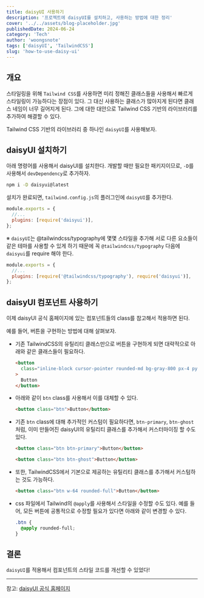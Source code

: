 ```yaml
---
title: daisyUI 사용하기
description: '프로젝트에 daisyUI를 설치하고, 사용하는 방법에 대한 정리'
cover: '../../assets/blog-placeholder.jpg'
publishedDate: 2024-06-24
category: 'Tech'
author: 'woongsnote'
tags: ['daisyUI', 'TailwindCSS']
slug: 'how-to-use-daisy-ui'
---
```


## 개요

스타일링을 위해 `Tailwind CSS`를 사용하면 미리 정해진 클래스들을 사용해서 빠르게 스타일링이 가능하다는 장점이 있다.
그 대신 사용하는 클래스가 많아지게 된다면 클래스 네임이 너무 길어지게 된다. 그에 대한 대안으로 Tailwind CSS 기반의 라이브러리를 추가하여 해결할 수 있다.

Tailwind CSS 기반의 라이브러리 중 하나인 `daisyUI`를 사용해보자.

## daisyUI 설치하기

아래 명령어를 사용해서 daisyUI를 설치한다. 개발할 때만 필요한 패키지이므로, `-D`를 사용해서 `devDependency`로 추가하자.

```bash
npm i -D daisyui@latest
```

설치가 완료되면, `tailwind.config.js`의 플러그인에 `daisyUI`를 추가한다.

```js
module.exports = {
  //...
  plugins: [require('daisyui')],
};
```

※ `daisyUI`는 @tailwindcss/typography에 몇몇 스타일을 추가해 서로 다른 요소들이 같은 테마를 사용할 수 있게 하기 때문에 꼭 `@tailwindcss/typography` 다음에 `daisyui`를 require 해야 한다.

```js
module.exports = {
  //...
  plugins: [require('@tailwindcss/typography'), require('daisyui')],
};
```

## daisyUI 컴포넌트 사용하기

이제 daisyUI 공식 홈페이지에 있는 컴포넌트들의 class를 참고해서 적용하면 된다.

예를 들어, 버튼을 구현하는 방법에 대해 살펴보자.

- 기존 TailwindCSS의 유틸리티 클래스만으로 버튼을 구현하게 되면 대략적으로 아래와 같은 클래스들이 필요하다.

  ```html
  <button
    class="inline-block cursor-pointer rounded-md bg-gray-800 px-4 py-3 text-center text-sm font-semibold uppercase text-white transition duration-200 ease-in-out hover:bg-gray-900"
  >
    Button
  </button>
  ```

- 아래와 같이 `btn` class를 사용해서 이를 대체할 수 있다.

  ```html
  <button class="btn">Button</button>
  ```

- 기존 `btn` class에 대해 추가적인 커스텀이 필요하다면, `btn-primary`, `btn-ghost` 처럼, 이미 만들어진 daisyUI의 유틸리티 클래스를 추가해서 커스터마이징 할 수도 있다.

  ```html
  <button class="btn btn-primary">Button</button>
  ```

  ```html
  <button class="btn btn-ghost">Button</button>
  ```

- 또한, TailwindCSS에서 기본으로 제공하는 유틸리티 클래스를 추가해서 커스텀하는 것도 가능하다.

  ```html
  <button class="btn w-64 rounded-full">Button</button>
  ```

- css 파일에서 Tailwind의 `@apply`를 사용해서 스타일을 수정할 수도 있다. 예를 들어, 모든 버튼에 공통적으로 수정할 필요가 있다면 아래와 같이 변경할 수 있다.

  ```css
  .btn {
    @apply rounded-full;
  }
  ```

## 결론

`daisyUI`를 적용해서 컴포넌트의 스타일 코드를 개선할 수 있었다!

---

참고: <a href="https://daisyui.com/">daisyUI 공식 홈페이지</a>
